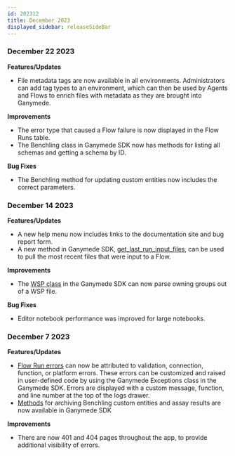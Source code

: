 ```yaml
---
id: 202312
title: December 2023
displayed_sidebar: releaseSideBar
---
```


### December 22 2023
**Features/Updates**
- File metadata tags are now available in all environments. Administrators can add tag types to an environment, which can then be used by Agents and Flows to enrich files with metadata as they are brought into Ganymede.

**Improvements**
- The error type that caused a Flow failure is now displayed in the Flow Runs table.
- The Benchling class in Ganymede SDK now has methods for listing all schemas and getting a schema by ID.

**Bug Fixes**
- The Benchling method for updating custom entities now includes the correct parameters.

### December 14 2023
**Features/Updates**
- A new help menu now includes links to the documentation site and bug report form.
- A new method in Ganymede SDK, [get_last_run_input_files](../sdk/GanymedeClass#method-get_last_run_input_files), can be used to pull the most recent files that were input to a Flow.

**Improvements**
- The [WSP class](../sdk/sdk_markdowns/fcs) in the Ganymede SDK can now parse owning groups out of a WSP file.

**Bug Fixes**
- Editor notebook performance was improved for large notebooks.

### December 7 2023
**Features/Updates**
- [Flow Run errors](../FlowView.mdx#error-attribution) can now be attributed to validation, connection, function, or platform errors. These errors can be customized and raised in user-defined code by using the Ganymede Exceptions class in the Ganymede SDK. Errors are displayed with a custom message, function, and line number at the top of the logs drawer.
- [Methods](../sdk/sdk_markdowns/benchling.benchling.md#function-benchlingarchive_custom_entity) for archiving Benchling custom entities and assay results are now available in Ganymede SDK

**Improvements**
- There are now 401 and 404 pages throughout the app, to provide additional visibility of errors.